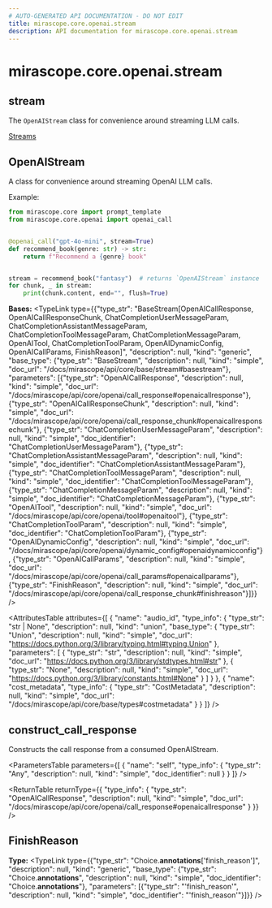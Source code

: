 ```yaml
---
# AUTO-GENERATED API DOCUMENTATION - DO NOT EDIT
title: mirascope.core.openai.stream
description: API documentation for mirascope.core.openai.stream
---
```


# mirascope.core.openai.stream

## <ApiType type="Module" path="core/openai/stream" symbolName="stream" /> stream

The `OpenAIStream` class for convenience around streaming LLM calls.

<Info title="Usage">

[Streams](/docs/mirascope/learn/streams)

</Info>

## <ApiType type="Class" path="core/openai/stream" symbolName="OpenAIStream" /> OpenAIStream

A class for convenience around streaming OpenAI LLM calls.

Example:

```python
from mirascope.core import prompt_template
from mirascope.core.openai import openai_call


@openai_call("gpt-4o-mini", stream=True)
def recommend_book(genre: str) -> str:
    return f"Recommend a {genre} book"


stream = recommend_book("fantasy")  # returns `OpenAIStream` instance
for chunk, _ in stream:
    print(chunk.content, end="", flush=True)
```

**Bases:** 
<TypeLink type={{"type_str": "BaseStream[OpenAICallResponse, OpenAICallResponseChunk, ChatCompletionUserMessageParam, ChatCompletionAssistantMessageParam, ChatCompletionToolMessageParam, ChatCompletionMessageParam, OpenAITool, ChatCompletionToolParam, OpenAIDynamicConfig, OpenAICallParams, FinishReason]", "description": null, "kind": "generic", "base_type": {"type_str": "BaseStream", "description": null, "kind": "simple", "doc_url": "/docs/mirascope/api/core/base/stream#basestream"}, "parameters": [{"type_str": "OpenAICallResponse", "description": null, "kind": "simple", "doc_url": "/docs/mirascope/api/core/openai/call_response#openaicallresponse"}, {"type_str": "OpenAICallResponseChunk", "description": null, "kind": "simple", "doc_url": "/docs/mirascope/api/core/openai/call_response_chunk#openaicallresponsechunk"}, {"type_str": "ChatCompletionUserMessageParam", "description": null, "kind": "simple", "doc_identifier": "ChatCompletionUserMessageParam"}, {"type_str": "ChatCompletionAssistantMessageParam", "description": null, "kind": "simple", "doc_identifier": "ChatCompletionAssistantMessageParam"}, {"type_str": "ChatCompletionToolMessageParam", "description": null, "kind": "simple", "doc_identifier": "ChatCompletionToolMessageParam"}, {"type_str": "ChatCompletionMessageParam", "description": null, "kind": "simple", "doc_identifier": "ChatCompletionMessageParam"}, {"type_str": "OpenAITool", "description": null, "kind": "simple", "doc_url": "/docs/mirascope/api/core/openai/tool#openaitool"}, {"type_str": "ChatCompletionToolParam", "description": null, "kind": "simple", "doc_identifier": "ChatCompletionToolParam"}, {"type_str": "OpenAIDynamicConfig", "description": null, "kind": "simple", "doc_url": "/docs/mirascope/api/core/openai/dynamic_config#openaidynamicconfig"}, {"type_str": "OpenAICallParams", "description": null, "kind": "simple", "doc_url": "/docs/mirascope/api/core/openai/call_params#openaicallparams"}, {"type_str": "FinishReason", "description": null, "kind": "simple", "doc_url": "/docs/mirascope/api/core/openai/call_response_chunk#finishreason"}]}} />

<AttributesTable
  attributes={[
  {
    "name": "audio_id",
    "type_info": {
      "type_str": "str | None",
      "description": null,
      "kind": "union",
      "base_type": {
        "type_str": "Union",
        "description": null,
        "kind": "simple",
        "doc_url": "https://docs.python.org/3/library/typing.html#typing.Union"
      },
      "parameters": [
        {
          "type_str": "str",
          "description": null,
          "kind": "simple",
          "doc_url": "https://docs.python.org/3/library/stdtypes.html#str"
        },
        {
          "type_str": "None",
          "description": null,
          "kind": "simple",
          "doc_url": "https://docs.python.org/3/library/constants.html#None"
        }
      ]
    }
  },
  {
    "name": "cost_metadata",
    "type_info": {
      "type_str": "CostMetadata",
      "description": null,
      "kind": "simple",
      "doc_url": "/docs/mirascope/api/core/base/types#costmetadata"
    }
  }
]}
/>

## <ApiType type="Function" path="core/openai/stream" symbolName="construct_call_response" /> construct_call_response

Constructs the call response from a consumed OpenAIStream.

<ParametersTable
  parameters={[
  {
    "name": "self",
    "type_info": {
      "type_str": "Any",
      "description": null,
      "kind": "simple",
      "doc_identifier": null
    }
  }
]}
/>

<ReturnTable
  returnType={{
  "type_info": {
    "type_str": "OpenAICallResponse",
    "description": null,
    "kind": "simple",
    "doc_url": "/docs/mirascope/api/core/openai/call_response#openaicallresponse"
  }
}}
/>



## <ApiType type="Attribute" path="core/openai/stream" symbolName="FinishReason" /> FinishReason

**Type:** <TypeLink type={{"type_str": "Choice.__annotations__['finish_reason']", "description": null, "kind": "generic", "base_type": {"type_str": "Choice.__annotations__", "description": null, "kind": "simple", "doc_identifier": "Choice.__annotations__"}, "parameters": [{"type_str": "'finish_reason'", "description": null, "kind": "simple", "doc_identifier": "'finish_reason'"}]}} />



